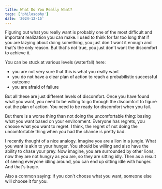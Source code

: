 ```yaml
---
title: What Do You Really Want?
tags: ['philosophy']
date: '2024-12-15'
---
```


Figuring out what you really want is probably one of the most difficult and important realization you can make. I used to think for far too long that if you are lazying about doing something, you just don't want it enough and that's the only reason. But that's not true, you just don't want the discomfort to achieve it.

You can be stuck at various levels (waterfall) here:
- you are not very sure that this is what you really want
- you do not have a clear plan of action to reach a probabilistic successful outcome
- you are afraid of failure

But all these are just different levels of discomfort. Once you have found what you want, you need to be willing to go through the discomfort to figure out the plan of action. You need to be ready for discomfort when you fail.

But there is a worse thing than not doing the uncomfortable thing: basing what you want based on your environment. Everyone has regrets, you choose what you want to regret. I think, the regret of not doing the uncomfortable thing when you had the chance is pretty bad.

I recently thought of a nice analogy. Imagine you are a lion in a jungle. What you want is akin to your hunger. You should be willing and also have the ability to chase your prey. Now imagine, you are surrounded by other lions, now they are not hungry as you are, so they are sitting idly. Then as a result of seeing everyone idling around, you can end up sitting idle with hunger. And that's tragic.

Also a common saying: if you don't choose what you want, someone else will choose it for you.